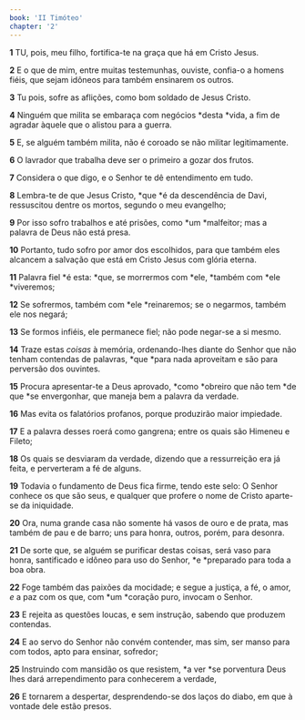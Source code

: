 ```yaml
---
book: 'II Timóteo'
chapter: '2'
---
```


**1** TU, pois, meu filho, fortifica-te na graça que há em Cristo Jesus.

**2** E o que de mim, entre muitas testemunhas, ouviste, confia-o a homens fiéis, que sejam idôneos para também ensinarem os outros.

**3** Tu pois, sofre as aflições, como bom soldado de Jesus Cristo.

**4** Ninguém que milita se embaraça com negócios *desta *vida, a fim de agradar àquele que o alistou para a guerra.

**5** E, se alguém também milita, não é coroado se não militar legitimamente.

**6** O lavrador que trabalha deve ser o primeiro a gozar dos frutos.

**7** Considera o que digo, e o Senhor te dê entendimento em tudo.

**8** Lembra-te de que Jesus Cristo, *que *é da descendência de Davi, ressuscitou dentre os mortos, segundo o meu evangelho;

**9** Por isso sofro trabalhos e até prisões, como *um *malfeitor; mas a palavra de Deus não está presa.

**10** Portanto, tudo sofro por amor dos escolhidos, para que também eles alcancem a salvação que está em Cristo Jesus com glória eterna.

**11** Palavra fiel *é esta: *que, se morrermos com *ele, *também com *ele *viveremos;

**12** Se sofrermos, também com *ele *reinaremos; se o negarmos, também ele nos negará;

**13** Se formos infiéis, ele permanece fiel; não pode negar-se a si mesmo.

**14** Traze estas _coisas_ à memória, ordenando-lhes diante do Senhor que não tenham contendas de palavras, *que *para nada aproveitam e são para perversão dos ouvintes.

**15** Procura apresentar-te a Deus aprovado, *como *obreiro que não tem *de que *se envergonhar, que maneja bem a palavra da verdade.

**16** Mas evita os falatórios profanos, porque produzirão maior impiedade.

**17** E a palavra desses roerá como gangrena; entre os quais são Himeneu e Fileto;

**18** Os quais se desviaram da verdade, dizendo que a ressurreição era já feita, e perverteram a fé de alguns.

**19** Todavia o fundamento de Deus fica firme, tendo este selo: O Senhor conhece os que são seus, e qualquer que profere o nome de Cristo aparte-se da iniquidade.

**20** Ora, numa grande casa não somente há vasos de ouro e de prata, mas também de pau e de barro; uns para honra, outros, porém, para desonra.

**21** De sorte que, se alguém se purificar destas coisas, será vaso para honra, santificado e idôneo para uso do Senhor, *e *preparado para toda a boa obra.

**22** Foge também das paixões da mocidade; e segue a justiça, a fé, o amor, _e_ a paz com os que, com *um *coração puro, invocam o Senhor.

**23** E rejeita as questões loucas, e sem instrução, sabendo que produzem contendas.

**24** E ao servo do Senhor não convém contender, mas sim, ser manso para com todos, apto para ensinar, sofredor;

**25** Instruindo com mansidão os que resistem, *a ver *se porventura Deus lhes dará arrependimento para conhecerem a verdade,

**26** E tornarem a despertar, desprendendo-se dos laços do diabo, em que à vontade dele estão presos.
